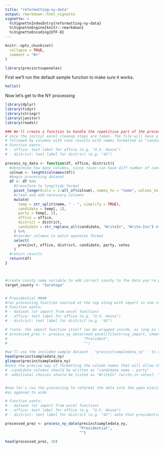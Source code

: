 ```yaml
---
title: "reformatting-ny-data"
output: rmarkdown::html_vignette
vignette: >
  %\VignetteIndexEntry{reformatting-ny-data}
  %\VignetteEngine{knitr::rmarkdown}
  %\VignetteEncoding{UTF-8}
---
```


```r
knitr::opts_chunk$set(
  collapse = TRUE,
  comment = "#>"
)
```

```r
library(precinctsopenelex)
```

First we'll run the default sample function to make sure it works.
```r
hello()

```

Now let's get to the NY processing

```r

library(dplyr)
library(tidyr)
library(stringr)
library(janitor)
library(readxl)

### We'll create a function to handle the repetitive part of the processing
# once the initial excel cleanup steps are taken. The file will have a precinct column,
# followed by columns with vote results with names formatted as "candidate - party"
# Function wants:
# - office: text label for office (e.g. "U.S. House")
# - district: text label for district (e.g. "42")
                                 
process_ny_data <- function(df, office, district){
  #determine how many columns, since races can have diff number of candidates
  colnum <- length(colnames(df))  
  #begin processing dataset
  df <- df %>% 
    #transform to long/tidy format
    pivot_longer(cols = 2:all_of(colnum), names_to = "name", values_to = "votes") %>% 
    #clean and add necessary columns
    mutate(
      temp = str_split(name, " - ", simplify = TRUE),
      candidate = temp[, 1],
      party = temp[, 2],
      office = office,
      district = district,
      candidate = str_replace_all(candidate, "WriteIn", "Write-Ins") #standarize with openelex name
    ) %>%
    #reorder columns to match openelex format
    select(
      precinct, office, district, candidate, party, votes
    ) 
  #return results
  return(df)
}



#create county name variable to add correct county to the data you're processing
target_county <- "Saratoga"


# Presidential ####
#run processing function sourced at the top along with import in one step
# Function wants:
# - dataset (or import from excel function)
# - office: text label for office (e.g. "U.S. House")
# - district: text label for district (e.g. "42")

# *note: the import function itself can be wrapped inside, as long as the data coming in is the correct structure
# processed_prez <- process_ny_data(read_excel(filestring_import, sheet = "presidential"), 
#                                   "President", 
#                                   "")

#we'll use the included sample dataset - "precinctsampledata_ny" - to demonstrate that's been cleaned and ready for processing
head(precinctsampledata_ny)
glimpse(precinctsampledata_ny)
#note the precise way of formatting the column names that will allow the function to work correctly:
# -candidate columns should be written as "candidate name - party"
# -additional choices should be listed as "WriteIn" (write-in votes), "Blanks" (undervotes), and "Voids" (overvotes)


#now let's run the processing to reformat the data into the open elections standardized format, which is tidy/long
#as opposed to wide

# Function wants:
# - dataset (or import from excel function)
# - office: text label for office (e.g. "U.S. House")
# - district: text label for district (e.g. "42"; note that presidential has no district, it's just "")

processed_prez <- process_ny_data(precinctsampledata_ny,
                                  "Presidential",
                                  "")

head(processed_prez, 10)




```


